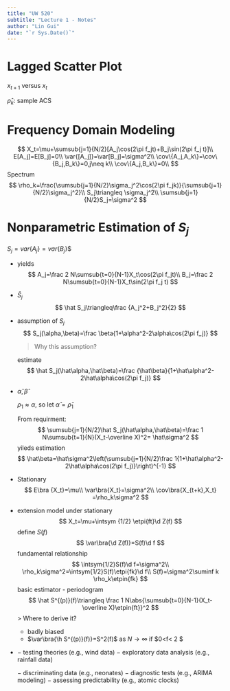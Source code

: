 ```yaml
---
title: "UW 520"
subtitle: "Lecture 1 - Notes"
author: "Lin Gui"
date: "`r Sys.Date()`"
---
```


# Lagged Scatter Plot

$x_{t+1}$ versus $x_t$

$\hat \rho_k$: sample ACS

# Frequency Domain Modeling

$$
X_t=\mu+\sumsub{j=1}{N/2}[A_j\cos(2\pi f_jt)+B_j\sin(2\pi f_j t)]\\
E[A_j]=E[B_j]=0\\
\var{[A_j]}=\var[B_j]=\sigma^2\\
\cov\{A_j,A_k\}=\cov\{B_j,B_k\}=0,j\neq k\\
\cov\{A_j,B_k\}=0\\
$$
Spectrum
$$
\rho_k=\frac{\sumsub{j=1}{N/2}\sigma_j^2\cos(2\pi f_jk)}{\sumsub{j=1}{N/2}\sigma_j^2}\\
S_j\triangleq \sigma_j^2\\
\sumsub{j=1}{N/2}S_j=\sigma^2
$$

# Nonparametric Estimation of $S_j$

$S_j=var\{A_j\}=var\{B_j\}$$

* yields
  $$
  A_j=\frac 2 N\sumsub{t=0}{N-1}X_t\cos(2\pi f_jt)\\
  B_j=\frac 2 N\sumsub{t=0}{N-1}X_t\sin(2\pi f_j t)
  $$

* $\hat S_j$
  $$
  \hat S_j\triangleq\frac {A_j^2+B_j^2}{2}
  $$

* assumption of $S_j$
  $$
  S_j(\alpha,\beta)=\frac \beta{1+\alpha^2-2\alpha\cos(2\pi f_j)}
  $$

  > Why this assumption?

  estimate
  $$
  \hat S_j(\hat\alpha,\hat\beta)=\frac {\hat\beta}{1+\hat\alpha^2-2\hat\alpha\cos(2\pi f_j)}
  $$

* $\hat\alpha,\hat\beta$

  $\rho_1\approx\alpha$, so let $\hat\alpha=\hat\rho_1$

  From requirment:
  $$
  \sumsub{j=1}{N/2}\hat S_j(\hat\alpha,\hat\beta)=\frac 1 N\sumsub{t=1}{N}(X_t-\overline X)^2= \hat\sigma^2
  $$
  yileds estimation
  $$
  \hat\beta=\hat\sigma^2\left(\sumsub{j=1}{N/2}\frac 1{1+\hat\alpha^2-2\hat\alpha\cos(2\pi f_j)}\right)^{-1}
  $$



* Stationary
  $$
  E\bra {X_t}=\mu\\
  \var\bra{X_t}=\sigma^2\\
  \cov\bra{X_{t+k},X_t} =\rho_k\sigma^2
  $$

* extension model under stationary
  $$
  X_t=\mu+\intsym {1/2} \etpi{ft}\d Z(f)
  $$
  define $S(f)$
  $$
  \var\bra{\d Z(f)}=S(f)\d f
  $$
  fundamental relationship
  $$
  \intsym{1/2}S(f)\d f=\sigma^2\\
  \rho_k\sigma^2=\intsym{1/2}S(f)\etpi{fk}\d f\\
  S(f)=\sigma^2\suminf k \rho_k\etpin{fk}
  $$
  basic estimator - periodogram
  $$
  \hat S^{(p)}(f)\triangleq \frac 1 N\abs{\sumsub{t=0}{N-1}(X_t-\overline X)\etpin{ft}}^2
  $$
  > Where to derive it?

  * badly biased
  * $\var\bra{\h S^{(p)}(f)}=S^2(f)$ as $N\rightarrow\infty$ if $0<f<\frac 1 2 $

* − testing theories (e.g., wind data)
  − exploratory data analysis (e.g., rainfall data) 

  − discriminating data (e.g., neonates)
  − diagnostic tests (e.g., ARIMA modeling)
  − assessing predictability (e.g., atomic clocks)
